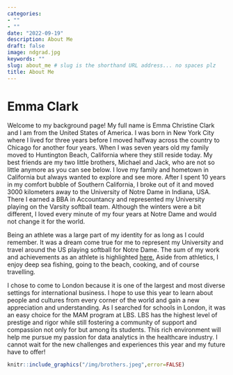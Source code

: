 ```yaml
---
categories:  
- ""  
- ""
date: "2022-09-19"
description: About Me
draft: false
image: ndgrad.jpg
keywords: ""
slug: about_me # slug is the shorthand URL address... no spaces plz
title: About Me
---
```


# Emma Clark

Welcome to my background page! My full name is Emma Christine Clark and I am from the United States of America. I was born in New York City where I lived for three years before I moved halfway across the country to Chicago for another four years. When I was seven years old my family moved to Huntington Beach, California where they still reside today. My best friends are my two little brothers, Michael and Jack, who are not so little anymore as you can see below. I love my family and hometown in California but always wanted to explore and see more. After I spent 10 years in my comfort bubble of Southern California, I broke out of it and moved 3000 kilometers away to the University of Notre Dame in Indiana, USA. There I earned a BBA in Accountancy and represented my University playing on the Varsity softball team. Although the winters were a bit different, I loved every minute of my four years at Notre Dame and would not change it for the world.

Being an athlete was a large part of my identity for as long as I could remember. It was a dream come true for me to represent my University and travel around the US playing softball for Notre Dame. The sum of my work and achievements as an athlete is highlighted [here.](https://und.com/roster/emma-clark-2/) Aside from athletics, I enjoy deep sea fishing, going to the beach, cooking, and of course travelling.

I chose to come to London because it is one of the largest and most diverse settings for international business. I hope to use this year to learn about people and cultures from every corner of the world and gain a new appreciation and understanding. As I searched for schools in London, it was an easy choice for the MAM program at LBS. LBS has the highest level of prestige and rigor while still fostering a community of support and compassion not only for but among its students. This rich environment will help me pursue my passion for data analytics in the healthcare industry. I cannot wait for the new challenges and experiences this year and my future have to offer!

```r
knitr::include_graphics("/img/brothers.jpeg",error=FALSE)
```
